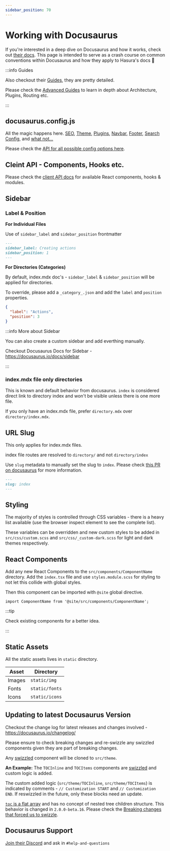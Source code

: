 ```yaml
---
sidebar_position: 70
---
```


# Working with Docusaurus

If you're interested in a deep dive on Docusaurus and how it works, check out [their docs](https://docusaurus.io/docs).
This page is intended to serve as a crash course on common conventions within Docusaurus and how they apply to Hasura's
docs 🤙

:::info Guides

Also checkout their [Guides](https://docusaurus.io/docs/category/guides), they are pretty detailed.

Please check the [Advanced Guides](https://docusaurus.io/docs/advanced) to learn in depth about Architecture, Plugins,
Routing etc.

:::

## docusaurus.config.js

All the magic happens here. [SEO](https://docusaurus.io/docs/seo), [Theme](https://docusaurus.io/docs/api/themes),
[Plugins](https://docusaurus.io/docs/api/plugins), [Navbar](https://docusaurus.io/docs/api/themes/configuration#navbar),
[Footer](https://docusaurus.io/docs/api/themes/configuration#footer-1),
[Search Config](https://docusaurus.io/docs/search#using-algolia-docsearch), and
[what not...](https://docusaurus.io/docs/category/guides)

Please check the [API for all possible config options here](https://docusaurus.io/docs/api/docusaurus-config).

## Cleint API - Components, Hooks etc.

Please check the [client API docs](https://docusaurus.io/docs/docusaurus-core) for available React components, hooks &
modules.

## Sidebar

### Label & Position

**For Individual Files**

Use of `sidebar_label` and `sidebar_position` frontmatter

```markdown title=graphql/core/actions/create.mdx
---
sidebar_label: Creating actions
sidebar_position: 1
---
```

**For Directories (Categories)**

By default, index.mdx doc's - `sidebar_label` & `sidebar_position` will be applied for directories.

To override, please add a `_category_.json` and add the `label` and `position` properties.

```json title=graphql/core/actions/_category_.json
{
  "label": "Actions",
  "position": 3
}
```

:::info More about Sidebar

You can also create a custom sidebar and add everthing manually.

Checkout Docusaurus Docs for Sidebar - https://docusaurus.io/docs/sidebar

:::

### index.mdx file only directories

This is known and default behavior from docusaurus. `index` is considered direct link to directory index and won't be
visible unless there is one more file.

If you only have an index.mdx file, prefer `directory.mdx` over `directory/index.mdx`.

## URL Slug

This only applies for index.mdx files.

index file routes are resolved to `directory/` and not `directory/index`

Use `slug` metadata to manually set the slug to `index`. Please check
[this PR on docusaurus](https://github.com/facebook/docusaurus/pull/5830) for more information.

```markdown title="graphql/core/actions/index.mdx"
---
slug: index
---
```

## Styling

The majority of styles is controlled through CSS variables - there is a heavy list available (use the browser inspect
element to see the complete list).

These variables can be overridden and new custom styles to be added in `src/css/custom.scss` and
`src/css/_custom-dark.scss` for light and dark themes respectively.

## React Components

Add any new React Components to the `src/components/ComponentName` directory. Add the `index.tsx` file and use
`styles.module.scss` for styling to not let this collide with global styles.

Then this component can be imported with `@site` global directive.

`import ComponentName from '@site/src/components/ComponentName';`

:::tip

Check existing components for a better idea.

:::

## Static Assets

All the static assets lives in `static` directory.

| Asset  | Directory      |
| ------ | -------------- |
| Images | `static/img`   |
| Fonts  | `static/fonts` |
| Icons  | `static/icons` |

## Updating to latest Docusaurus Version

Checkout the change log for latest releases and changes involved - https://docusaurus.io/changelog/

Please ensure to check breaking changes and re-swizzle any swizzled components given they are part of breaking changes.

Any [swizzled](https://docusaurus.io/docs/swizzling) component will be cloned to `src/theme`.

**An Example:** The `TOCInline` and `TOCItems` components are [swizzled](https://docusaurus.io/docs/swizzling) and
custom logic is added.

The custom added logic (`src/theme/TOCInline`, `src/theme/TOCItems`) is indicated by comments - `// Customization START`
and `// Customization END`. If reswizzled in the future, only these blocks need an update.

[`toc` is a flat array](https://docusaurus.io/docs/markdown-features/inline-toc#custom-table-of-contents) and has no
concept of nested tree children structure. This behavior is changed in `2.0.0-beta.16`. Please check the
[Breaking changes that forced us to swizzle](https://docusaurus.io/changelog/2.0.0-beta.16#-breaking-change).

## Docusaurus Support

[Join their Discord](https://discordapp.com/invite/docusaurus) and ask in `#help-and-questions`
